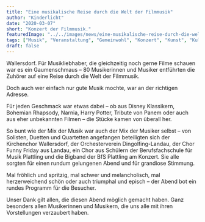 ```yaml
---
title: "Eine musikalische Reise durch die Welt der Filmmusik"
author: "Kinderlicht"
date: "2020-03-07"
short: "Konzert der Filmmusik."
featuredImage: "../../images/news/eine-musikalische-reise-durch-die-welt-der-filmmusik.jpg"
tags: ["Musik", "Veranstaltung", "Gemeinwohl", "Konzert", "Kunst", "Kultur"]
draft: false
---
```

Wallersdorf. Für Musikliebhaber, die gleichzeitig noch gerne Filme schauen war es ein Gaumenschmaus – 80 Musikerinnen und Musiker entführten die Zuhörer auf eine Reise durch die Welt der Filmmusik.

Doch auch wer einfach nur gute Musik mochte, war an der richtigen Adresse.

Für jeden Geschmack war etwas dabei – ob aus Disney Klassikern, Bohemian Rhapsody, Narnia, Harry Potter, Tribute von Panem oder auch aus eher unbekannten Filmen – die Stücke kamen von überall her.

So bunt wie der Mix der Musik war auch der Mix der Musiker selbst – von Solisten, Duetten und Quartetten angefangen beteiligten sich der Kirchenchor Wallersdorf, der Orchesterverein Dingolfing-Landau, der Chor Funny Friday aus Landau, ein Chor aus Schülern der Berufsfachschule für Musik Plattling und die Bigband der BfS Plattling am Konzert. Sie alle sorgten für einen rundum gelungenen Abend und für grandiose Stimmung.

Mal fröhlich und spritzig, mal schwer und melancholisch, mal herzerweichend schön oder auch triumphal und episch – der Abend bot ein rundes Programm für die Besucher.

Unser Dank gilt allen, die diesen Abend möglich gemacht haben. Ganz besonders allen Musikerinnen und Musikern, die uns alle mit ihren Vorstellungen verzaubert haben.
